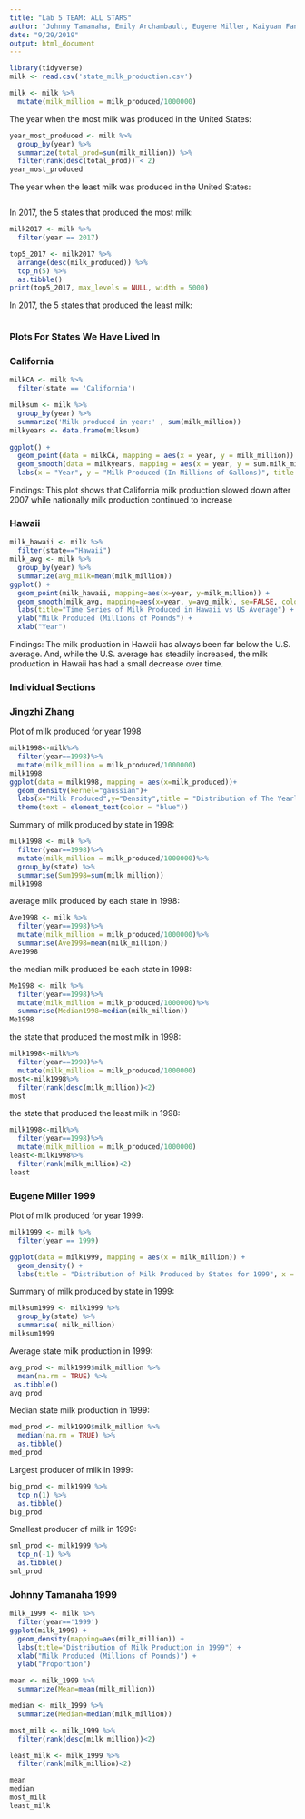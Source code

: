 ---
title: "Lab 5 TEAM: ALL STARS"
author: "Johnny Tamanaha, Emily Archambault, Eugene Miller, Kaiyuan Fan, Jingzhi Zhang"
date: "9/29/2019"
output: html_document
---
```{r, setup, echo = FALSE, message = FALSE}
library(tidyverse)
milk <- read.csv('state_milk_production.csv')

milk <- milk %>%
  mutate(milk_million = milk_produced/1000000)
```

The year when the most milk was produced in the United States:
```{r, echo = FALSE}
year_most_produced <- milk %>%
  group_by(year) %>%
  summarize(total_prod=sum(milk_million)) %>%
  filter(rank(desc(total_prod)) < 2)
year_most_produced
```


The year when the least milk was produced in the United States:
```{r, echo = FALSE}

```


In 2017, the 5 states that produced the most milk:
```{r, echo = FALSE, message = FALSE, error = FALSE, warning = FALSE}
milk2017 <- milk %>%
  filter(year == 2017)

top5_2017 <- milk2017 %>%
  arrange(desc(milk_produced)) %>%
  top_n(5) %>%
  as.tibble()
print(top5_2017, max_levels = NULL, width = 5000)
```


In 2017, the 5 states that produced the least milk:
```{r, echo = FALSE}

```



### Plots For States We Have Lived In

### California
```{r, echo = FALSE, message = FALSE}
milkCA <- milk %>%
  filter(state == 'California')

milksum <- milk %>%
  group_by(year) %>%
  summarize('Milk produced in year:' , sum(milk_million))
milkyears <- data.frame(milksum)
  
ggplot() +
  geom_point(data = milkCA, mapping = aes(x = year, y = milk_million)) + 
  geom_smooth(data = milkyears, mapping = aes(x = year, y = sum.milk_million.), se = FALSE) +
  labs(x = "Year", y = "Milk Produced (In Millions of Gallons)", title = "Milk Produced in CA and Entire USA Between 1970 and 2017")
```

Findings: This plot shows that California milk production slowed down after 2007 while nationally milk production continued to increase

### Hawaii
```{r, echo=FALSE, message=FALSE}
milk_hawaii <- milk %>%
  filter(state=="Hawaii")
milk_avg <- milk %>%
  group_by(year) %>%
  summarize(avg_milk=mean(milk_million))
ggplot() +
  geom_point(milk_hawaii, mapping=aes(x=year, y=milk_million)) +
  geom_smooth(milk_avg, mapping=aes(x=year, y=avg_milk), se=FALSE, color="Blue") +
  labs(title="Time Series of Milk Produced in Hawaii vs US Average") +
  ylab("Milk Produced (Millions of Pounds") +
  xlab("Year")
```

Findings: The milk production in Hawaii has always been far below the U.S. average. And, while the U.S. average has steadily increased, the milk production in Hawaii has had a small decrease over time. 


### Individual Sections

### Jingzhi Zhang

Plot of milk produced for year 1998

```{r, echo = FALSE, message = FALSE}
milk1998<-milk%>%
  filter(year==1998)%>%
  mutate(milk_million = milk_produced/1000000)
milk1998
ggplot(data = milk1998, mapping = aes(x=milk_produced))+
  geom_density(kernel="gaussian")+
  labs(x="Milk Produced",y="Density",title = "Distribution of The Yearly Milk Production (in millions of pounds) For 1998")+
  theme(text = element_text(color = "blue"))
```
Summary of milk produced by state in 1998:

```{r, echo = FALSE, message = FALSE}
milk1998 <- milk %>%
  filter(year==1998)%>%
  mutate(milk_million = milk_produced/1000000)%>%
  group_by(state) %>%
  summarise(Sum1998=sum(milk_million))
milk1998
```
average milk produced by each state in 1998:

```{r, echo = FALSE, message = FALSE}
Ave1998 <- milk %>%
  filter(year==1998)%>%
  mutate(milk_million = milk_produced/1000000)%>%
  summarise(Ave1998=mean(milk_million))
Ave1998
```
the median milk produced be each state in 1998:

```{r, echo = FALSE, message = FALSE}
Me1998 <- milk %>%
  filter(year==1998)%>%
  mutate(milk_million = milk_produced/1000000)%>%
  summarise(Median1998=median(milk_million))
Me1998
```
the state that produced the most milk in 1998:

```{r, echo = FALSE, message = FALSE}
milk1998<-milk%>%
  filter(year==1998)%>%
  mutate(milk_million = milk_produced/1000000)
most<-milk1998%>%
  filter(rank(desc(milk_million))<2)
most
```
the state that produced the least milk in 1998:

```{r, echo = FALSE, message = FALSE}
milk1998<-milk%>%
  filter(year==1998)%>%
  mutate(milk_million = milk_produced/1000000)
least<-milk1998%>%
  filter(rank(milk_million)<2)
least
```


### Eugene Miller 1999

Plot of milk produced for year 1999:

```{r, echo = FALSE, message = FALSE}
milk1999 <- milk %>%
  filter(year == 1999)

ggplot(data = milk1999, mapping = aes(x = milk_million)) +
  geom_density() +
  labs(title = "Distribution of Milk Produced by States for 1999", x = "Milk Produced (in millions of gallons)", y = "Density")

```

Summary of milk produced by state in 1999:
```{r, echo = FALSE, message = FALSE}
milksum1999 <- milk1999 %>%
  group_by(state) %>%
  summarise( milk_million)
milksum1999
```
Average state milk production in 1999:
```{r, echo = FALSE, message = FALSE}
avg_prod <- milk1999$milk_million %>%
  mean(na.rm = TRUE) %>%
 as.tibble()
avg_prod
```
Median state milk production in 1999:
```{r, echo = FALSE, message = FALSE}
med_prod <- milk1999$milk_million %>%
  median(na.rm = TRUE) %>%
  as.tibble()
med_prod
```
Largest producer of milk in 1999:
```{r, echo = FALSE, message = FALSE}
big_prod <- milk1999 %>%
  top_n(1) %>%
  as.tibble()
big_prod
```
Smallest producer of milk in 1999:
```{r, echo = FALSE, message = FALSE}
sml_prod <- milk1999 %>%
  top_n(-1) %>%
  as.tibble()
sml_prod
```


### Johnny Tamanaha 1999
```{r}
milk_1999 <- milk %>%
  filter(year=='1999')
ggplot(milk_1999) +
  geom_density(mapping=aes(milk_million)) +
  labs(title="Distribution of Milk Production in 1999") +
  xlab("Milk Produced (Millions of Pounds)") +
  ylab("Proportion")
```
```{r}
mean <- milk_1999 %>%
  summarize(Mean=mean(milk_million))

median <- milk_1999 %>%
  summarize(Median=median(milk_million))

most_milk <- milk_1999 %>%
  filter(rank(desc(milk_million))<2)

least_milk <- milk_1999 %>%
  filter(rank(milk_million)<2)

mean
median
most_milk
least_milk
```
